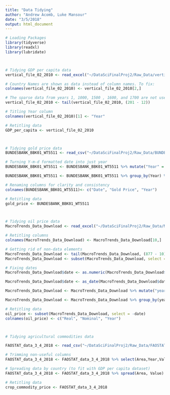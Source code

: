 ```yaml
---
title: "Data Tidying"
author: "Andrew Acomb, Luke Mansour"
date: "3/5/2018"
output: html_document
---
```


```r

# Loading Packages
library(tidyverse)
library(readxl)
library(lubridate)



# Tidying GDP per capita data
vertical_file_02_2010 <- read_excel("~/DataSciFinalProj2/Raw_Data/vertical-file_02-2010.xls")

# Country Names are shown as data instead of column names. To fix:
colnames(vertical_file_02_2010) <- vertical_file_02_2010[2,]

# The sparse data from years 1, 1000, 1500 , 1600, and 1700 are not useful as none of our other data goes back that far, so we are removing it from the dataset. Plus there are few non missing values. 
vertical_file_02_2010 <- tail(vertical_file_02_2010, (201 - 12)) 

# Titling Year column
colnames(vertical_file_02_2010)[1] <- "Year"

# Retitling data
GDP_per_capita <- vertical_file_02_2010



# Tidying gold price data
BUNDESBANK_BBK01_WT5511 <- read_csv("~/DataSciFinalProj2/Raw_Data/BUNDESBANK-BBK01_WT5511.csv")

# Turning Y-m-d formatted date into just year
BUNDESBANK_BBK01_WT5511 <- BUNDESBANK_BBK01_WT5511 %>% mutate("Year" = year(BUNDESBANK_BBK01_WT5511$Date))

BUNDESBANK_BBK01_WT5511 <- BUNDESBANK_BBK01_WT5511 %>% group_by(Year) %>% filter(Date == min(Date))

# Renaming columns for clarity and consistency
colnames(BUNDESBANK_BBK01_WT5511)<- c("Date", "Gold Price", "Year")

# Retitling data
gold_price <- BUNDESBANK_BBK01_WT5511



# Tidying oil price data
MacroTrends_Data_Download <- read_excel("~/DataSciFinalProj2/Raw_Data/MacroTrends_Data_Download.xls")

# Retitling columns
colnames(MacroTrends_Data_Download) <- MacroTrends_Data_Download[10,]

# Getting rid of non-data elements
MacroTrends_Data_Download <- tail(MacroTrends_Data_Download, (877 - 10))
MacroTrends_Data_Download <- subset(MacroTrends_Data_Download, select = -series_id)

# Fixing dates
MacroTrends_Data_Download$date <- as.numeric(MacroTrends_Data_Download$date) - 25569

MacroTrends_Data_Download$date <- as_date(MacroTrends_Data_Download$date)

MacroTrends_Data_Download <- MacroTrends_Data_Download %>% mutate("year" = year(MacroTrends_Data_Download$date)) 

MacroTrends_Data_Download <- MacroTrends_Data_Download %>% group_by(year) %>% filter(date == min(date))

# Retitling data
oil_price <- subset(MacroTrends_Data_Download, select = -date)
colnames(oil_price) <- c("Real", "Nominal", "Year")



# Tidying agricultural commodities data

FAOSTAT_data_3_4_2018 <- read_csv("~/DataSciFinalProj2/Raw_Data/FAOSTAT_data_3-4-2018.csv")

# Trimming non-useful columns
FAOSTAT_data_3_4_2018 <- FAOSTAT_data_3_4_2018 %>% select(Area,Year,Value)

# Spreading data by country (to fit with GDP per capita dataset)
FAOSTAT_data_3_4_2018 <- FAOSTAT_data_3_4_2018 %>% spread(Area, Value) 

# Retitling data
crop_commodity_price <- FAOSTAT_data_3_4_2018
```
